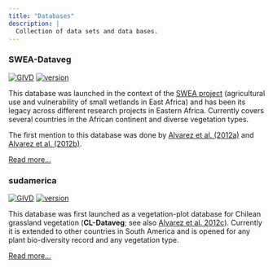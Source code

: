 ```yaml
---
title: "Databases"
description: |
  Collection of data sets and data bases.
---
```



### SWEA-Dataveg

[![GIVD](badges/swea_givd.svg)](http://www.givd.info/ID/AF-00-006)
[![version](badges/sweadataveg_version.svg)](https://kamapu.github.io/sweadataveg)

This database was launched in the context of the [SWEA
project](https://www.ipe.uni-bonn.de/verbundprojekte/wetland/swea) (agricultural
use and vulnerability of small wetlands in East Africa) and has been its legacy
across different research projects in Eastern Africa. Currently covers several
countries in the African continent and diverse vegetation types.

The first mention to this database was done by [Alvarez et al.
(2012a)](https://doi.org/10.7809/b-e.00092) and [Alvarez et al.
(2012b)](https://doi.org/10.7809/b-e.00060).

[Read more...](sweadataveg.html)


### sudamerica

[![GIVD](badges/sudamerica_givd.svg)](http://www.givd.info/ID/SA-CL-001)
[![version](badges/sudamerica_version.svg)](sudamerica.html)

This database was first launched as a vegetation-plot database for Chilean
grassland vegetation (**CL-Dataveg**; see also [Alvarez et al.
2012c](https://doi.org/10.7809/b-e.00230)). Currently it is extended to other
countries in South America and is opened for any plant bio-diversity record and
any vegetation type.

[Read more...](sudamerica.html)
